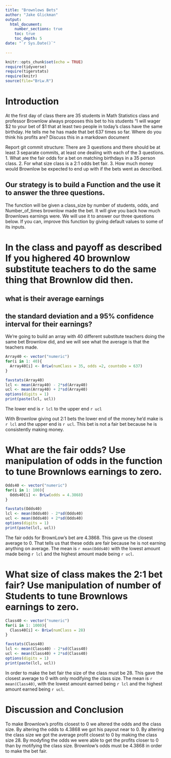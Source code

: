 ```yaml
---
title: "Brownlows Bets"
author: "Jake Glickman"
output: 
  html_document:
    number_sections: true
    toc: true
    toc_depth: 5
date: "`r Sys.Date()`"    
    
---
```

```r
knitr::opts_chunk$set(echo = TRUE)
require(tidyverse)
require(tigerstats)
require(knitr)
source(file="BrLw.R")
```


<!-- We recommend you use git branches -- create a separate branch for each major section i.e. Introduction, Methods, Results, Inferential Results, and Discussion and Conclusions - leave the YAML block untouched until the final merge where you put in your own name !-->

# Introduction

<!--In this section you explain what you are trying to show.  Where did the data come from?  What is the research or other question you are trying to answer?!-->

 At the first day of class there are 35 students in Math Statistics class and professor Brownlow always proposes this bet to his students "I will wager $2 to your bet of $1 that at least two people in today's class have  the same birthday.  He tells me he has made that bet 637 times so far. Where do you think his profits are? Discuss this in a markdown document
 
Report git commit structure:
There are 3 questions and there should be at least 3 separate commits, at least one dealing with each of the 3 questions.
1. What are the fair odds for a bet on matching birthdays in a 35 person class.
2. For what size class is a 2:1 odds bet fair.
3. How much money would Brownlow be expected to end up with if the bets went as described.

## Our strategy is to build a Function and the use it to answer the three questions. 

The function will be given a class_size by number of students, odds, and Number_of_times brownlow made the bet.  It will give you back how much Brownlows earnings were. We will use it to answer our three questions below. If you can, improve this function by giving default values to some of its inputs. 

# In the class and payoff as described  If you highered 40 brownlow substitute teachers to do the same thing that Brownlow did then.
## what is their average earnings
## the standard deviation and a 95% confidence interval for their earnings?
  
<!--Explain and display your method of coming up with a 95% confidence interval of  professor Brownlows winnings (or losings)-->

We're going to build an array with 40 different substitute teachers doing the same bet Brownlow did, and we will see what the average is that the teachers made.

```r
Array40 <- vector("numeric")
for(i in 1: 40){
  Array40[i] <- BrLw(numClass = 35, odds =2, countoDo = 637)
}

favstats(Array40)
lcl <- mean(Array40) - 2*sd(Array40)
ucl <- mean(Array40) + 2*sd(Array40)
options(digits = 1)
print(paste(lcl, ucl))
```

The lower end is `r lcl` to the upper end `r ucl`

With Brownlow giving out 2:1 bets the lower end of the money he'd make is `r lcl` and the upper end is `r ucl`. This bet is not a fair bet because he is consistently making money.

# What are the fair odds? Use manipulation of odds in the function to tune Brownlows earnings to zero. 


<!--Decide on your methods:  In this section explain the approach you will take to attack the issue --- how will you decide on a likely estimate of professor Brownlow's earnings or losses after 637 bets. Also explain how you construct a 95% confidence interval about your estimate of his winnings !-->


```r
Odds40 <- vector("numeric")
for(i in 1: 100){
  Odds40[i] <- BrLw(odds = 4.3868)
}

favstats(Odds40)
lcl <- mean(Odds40) - 2*sd(Odds40)
ucl <- mean(Odds40) + 2*sd(Odds40)
options(digits = 1)
print(paste(lcl, ucl))
```

The fair odds for BrownLow's bet are 4.3868. This gave us the closest average to 0. That tells us that these odds are fair because he is not earning anything on average. The mean is `r mean(Odds40)` with the lowest amount made being `r lcl` and the highest amount made being `r ucl`.


# What size of class makes the 2:1 bet fair?  Use manipulation of number of Students to tune Brownlows earnings to zero.

<!--Explain and display the results of your method of coming up with the estimate of professor Brownlows betting profits!-->


```r
Class40 <- vector("numeric")
for(i in 1: 1000){
  Class40[i] <- BrLw(numClass = 28)
}

favstats(Class40)
lcl <- mean(Class40) - 2*sd(Class40)
ucl <- mean(Class40) + 2*sd(Class40)
options(digits = 1)
print(paste(lcl, ucl))
```

In order to make the bet fair the size of the class must be 28. This gave the closest average to 0 with only modifying the class size. The mean is `r mean(Class40)`, with the lowest amount earned being `r lcl` and the highest amount earned being `r ucl`.

# Discussion and Conclusion

<!--Discussion and conclusion here.  If professor Brownlow is consistantly making or losing money how could he change his payout so that his profits center on zero?  Also discuss what size his class should be in order to have his current scheme balance at zero profit.!-->

To make Brownlow's profits closest to 0 we altered the odds and the class size. By altering the odds to 4.3868 we got his payout near to 0. By altering the class size we got the average profit closest to 0 by making the class size 28. By modyfing the odds we were able to get the profits closer to 0 than by motifying the class size. Brownlow's odds must be 4.3868 in order to make the bet fair.
